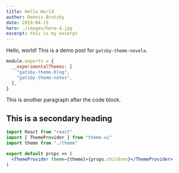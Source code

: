 ```yaml
---
title: Hello World
author: Dennis Brotzky
date: 2019-04-15
hero: ./images/hero-4.jpg
excerpt: this is my excerpt
---
```


Hello, world! This is a demo post for `gatsby-theme-novela`.

```js
module.exports = {
  __experimentalThemes: [
    "gatsby-theme-blog",
    "gatsby-theme-notes",
  ],
}
```

This is another paragraph after the code block.

## This is a secondary heading

```jsx
import React from "react"
import { ThemeProvider } from "theme-ui"
import theme from "./theme"

export default props => (
  <ThemeProvider theme={theme}>{props.children}</ThemeProvider>
)
```